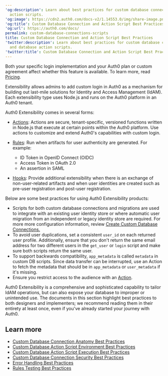 ---
'og:description': Learn about best practices for custom database connections and database
  action scripts.
'og:image': https://cdn2.auth0.com/docs-v2/1.14553.0/img/share-image.png
'og:title': Custom Database Connection and Action Script Best Practices
'og:url': https://auth0.com/docs/
permalink: custom-database-connections-scripts
title: Custom Database Connection and Action Script Best Practices
'twitter:description': Learn about best practices for custom database connections
  and database action scripts.
'twitter:title': Custom Database Connection and Action Script Best Practices
---
<Card title="Availability varies by Auth0 plan">

Both your specific login implementation and your Auth0 plan or custom agreement affect whether this feature is available. To learn more, read [Pricing](https://auth0.com/pricing).

</Card>

Extensibility allows admins to add custom login in Auth0 as a mechanism for building out last-mile solutions for Identity and Access Management (IdAM). Each extensibility type uses Node.js and runs on the Auth0 platform in an Auth0 tenant.

Auth0 Extensibility comes in several forms:

* [Actions](/docs/customize/actions): Actions are secure, tenant-specific, versioned functions written in Node.js that execute at certain points within the Auth0 platform. Use actions to customize and extend Auth0's capabilities with custom login.
* [Rules](/docs/customize/rules): Run when artifacts for user authenticity are generated. For example:

  + ID Token in OpenID Connect (OIDC)
  + Access Token in OAuth 2.0
  + An assertion in SAML
* [Hooks](/docs/customize/hooks): Provide additional extensibility when there is an exchange of non-user-related artifacts and when user identities are created such as pre-user registration and post-user registration.

Below are some best practices for using Auth0 Extensibility products:

* Scripts for both custom database connections and migrations are used to integrate with an existing user identity store or where automatic user migration from an independent or legacy identity store are required. For more more configuration information, review [Create Custom Database Connections.](/docs/authenticate/database-connections/custom-db/create-db-connection)
* To avoid user duplications, set a consistent `user_id` on each returned user profile. Additionally, ensure that you don't return the same email address for two different users in the `get_user` or `login` script and make sure both scripts return the same user.
* To support backwards compatibility, `app_metadata` is called `metadata` in custom DB scripts. Since data transfer can be interrupted, use an Action to fetch the metadata that should be in `app_metadata` or `user_metadata` if it's missing.
* Ensure you restrict access to the <Tooltip tip="Audience: Unique identifier of the audience for an issued token. Named aud in a token, its value contains the ID of either an application (Client ID) for an ID Token or an API (API Identifier) for an Access Token." cta="View Glossary" href="/docs/glossary?term=audience">audience</Tooltip> with an [Action](/docs/customize/actions).

Auth0 Extensibility is a comprehensive and sophisticated capability to tailor IdAM operations, but can also expose your database to improper or unintended use. The documents in this section highlight best practices to both designers and implementers; we recommend reading them in their entirety at least once, even if you've already started your journey with Auth0.

## Learn more

* [Custom Database Connection Anatomy Best Practices](/docs/authenticate/database-connections/custom-db/custom-database-connections-scripts/anatomy)
* [Custom Database Action Script Environment Best Practices](/docs/authenticate/database-connections/custom-db/custom-database-connections-scripts/environment)
* [Custom Database Action Script Execution Best Practices](/docs/authenticate/database-connections/custom-db/custom-database-connections-scripts/execution)
* [Custom Database Connection Security Best Practices](/docs/authenticate/database-connections/custom-db/custom-database-connections-scripts/connection-security)
* [Error Handling Best Practices](/docs/troubleshoot/error-handling-best-practices)
* [Rules Testing Best Practices](/docs/rules-best-practices/rules-testing-best-practices)